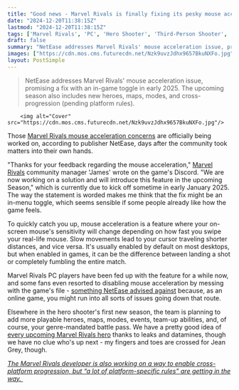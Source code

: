 ```yaml
---
title: "Good news - Marvel Rivals is finally fixing its pesky mouse acceleration problem in next month's Season 1"
date: "2024-12-20T11:38:15Z"
lastmod: "2024-12-20T11:38:15Z"
tags: ['Marvel Rivals', 'PC', 'Hero Shooter', 'Third-Person Shooter', 'Online Game', 'Battle Pass']
draft: false
summary: "NetEase addresses Marvel Rivals' mouse acceleration issue, promising a fix with an in-game toggle in early 2025.  The upcoming season also includes new heroes, maps, modes, and cross-progression (pending platform rules)."
images: ["https://cdn.mos.cms.futurecdn.net/Nzk9uvzJdhx9657BkuNXFo.jpg"]
layout: PostSimple
---
```

> NetEase addresses Marvel Rivals' mouse acceleration issue, promising a fix with an in-game toggle in early 2025.  The upcoming season also includes new heroes, maps, modes, and cross-progression (pending platform rules).


        <img alt="Cover" src="https://cdn.mos.cms.futurecdn.net/Nzk9uvzJdhx9657BkuNXFo.jpg"/>
        
Those [Marvel Rivals mouse acceleration concerns](https://www.gamesradar.com/games/action/marvel-rivals-mouse-acceleration/) are officially being worked on, according to publisher NetEase, days after the community took matters into their own hands. 

"Thanks for your feedback regarding the mouse acceleration," [Marvel Rivals](https://www.gamesradar.com/games/third-person-shooter/marvel-rivals-guide/) community manager 'James' wrote on the game's Discord. "We are now working on a solution and will introduce this feature in the upcoming Season," which is currently due to kick off sometime in early January 2025. The way the statement is worded makes me think that the fix might be an in-menu toggle, which seems sensible if some people already like how the game feels.

To quickly catch you up, mouse acceleration is a feature where your on-screen mouse's sensitivity will change depending on how fast you swipe your real-life mouse. Slow movements lead to your cursor traveling shorter distances, and vice versa. It's usually enabled by default on most desktops, but when enabled in games, it can be the difference between landing a shot or completely fumbling the entire match.

Marvel Rivals PC players have been fed up with the feature for a while now, and some fans even resorted to disabling mouse acceleration by messing with the game's file - [something NetEase advised against](https://www.gamesradar.com/games/third-person-shooter/as-fed-up-marvel-rivals-fans-modify-game-files-to-disable-mouse-acceleration-netease-kindly-advises-against-doing-so-as-it-may-lead-to-unexpected-issues/) because, as an online game, you might run into all sorts of issues going down that route. 

Elsewhere in the hero shooter's first new season, the team is planning to add more playable heroes, maps, modes, events, team-up abilities, and, of course, your genre-mandated battle pass. We have a pretty good idea of [every upcoming Marvel Rivals hero](https://www.gamesradar.com/games/third-person-shooter/marvel-rivals-upcoming-characters-new-leaked/) thanks to leaks and datamines, though we have no clue who's up next - my fingers and toes are crossed for Jean Grey, though. 

[<em>The Marvel Rivals developer is also working on a way to enable cross-platform progression, but “a lot of platform-specific rules” are getting in the way.</em> ](https://www.gamesradar.com/games/third-person-shooter/marvel-rivals-devs-are-working-on-cross-progression-but-a-lot-of-platform-specific-rules-are-getting-in-the-way/)
        